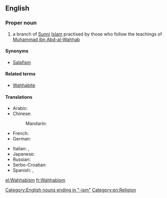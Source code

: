 {{wikipedia}}
==English==

===Proper noun===
{{en-proper noun|-}}

# {{context|Islam|lang=en}} a branch of [[Sunni]] [[Islam]] practised by those who follow the teachings of [[w:Muhammad ibn Abd-al-Wahhab|Muhammad ibn Abd-al-Wahhab]]

====Synonyms====
* [[Salafism]]

====Related terms====
* [[Wahhabite]]

====Translations====
{{trans-top|branch of Sunni Islam}}
* Arabic: {{t|ar|وهابية|f|tr=wahhaabíyya|sc=Arab}}
* Chinese:
*: Mandarin: {{t|cmn|瓦哈比派|tr=Wǎhābǐ pài|sc=Hani}}
* French: {{t+|fr|wahhabisme|m}}
* German: {{t+|de|Wahhabismus|m}}
{{trans-mid}}
* Italian: {{t|it|wahhabismo|m}}, {{t|it|wahabismo|m}}
* Japanese: {{t|ja|ワッハーブ派|tr=Wahhābu-ha|sc=Jpan}}
* Russian: {{t+|ru|ваххабизм|m|tr=vaxxabízm|sc=Cyrl}}
* Serbo-Croatian: {{t|sh|vahabizam|m}}
* Spanish: {{t|es|wahhabismo|m}}, {{t|es|wahabismo|m}}
{{trans-bottom}}

[[Category:English nouns ending in "-ism"]]
[[Category:en:Religion]]

[[el:Wahhabism]]
[[fr:Wahhabism]]